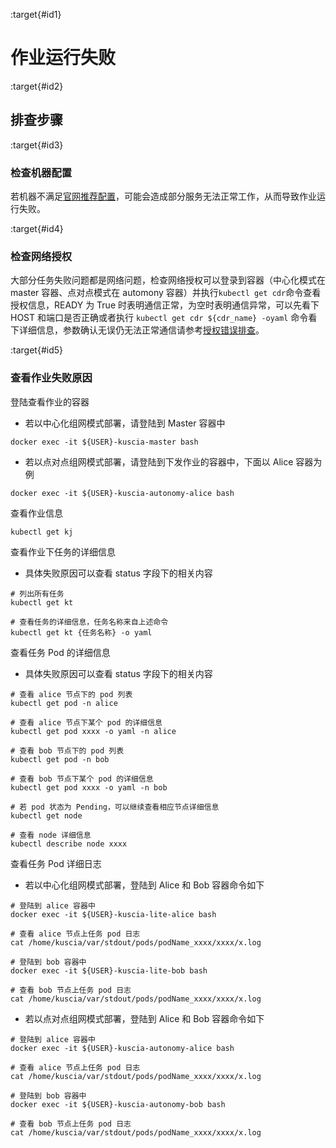 :target{#id1}

# 作业运行失败

:target{#id2}

## 排查步骤

:target{#id3}

### 检查机器配置

若机器不满足[官网推荐配置](https://www.secretflow.org.cn/docs/kuscia/latest/zh-Hans/getting_started/quickstart_cn#id2)，可能会造成部分服务无法正常工作，从而导致作业运行失败。

:target{#id4}

### 检查网络授权

大部分任务失败问题都是网络问题，检查网络授权可以登录到容器（中心化模式在 master 容器、点对点模式在 automony 容器）并执行`kubectl get cdr`命令查看授权信息，READY 为 True 时表明通信正常，为空时表明通信异常，可以先看下 HOST 和端口是否正确或者执行 `kubectl get cdr ${cdr_name} -oyaml` 命令看下详细信息，参数确认无误仍无法正常通信请参考[授权错误排查](networkauthorizationcheck.mdx)。

:target{#id5}

### 查看作业失败原因

登陆查看作业的容器

- 若以中心化组网模式部署，请登陆到 Master 容器中

```shell
docker exec -it ${USER}-kuscia-master bash
```

- 若以点对点组网模式部署，请登陆到下发作业的容器中，下面以 Alice 容器为例

```shell
docker exec -it ${USER}-kuscia-autonomy-alice bash
```

查看作业信息

```shell
kubectl get kj
```

查看作业下任务的详细信息

- 具体失败原因可以查看 status 字段下的相关内容

```shell
# 列出所有任务
kubectl get kt

# 查看任务的详细信息，任务名称来自上述命令
kubectl get kt {任务名称} -o yaml
```

查看任务 Pod 的详细信息

- 具体失败原因可以查看 status 字段下的相关内容

```shell
# 查看 alice 节点下的 pod 列表
kubectl get pod -n alice

# 查看 alice 节点下某个 pod 的详细信息
kubectl get pod xxxx -o yaml -n alice

# 查看 bob 节点下的 pod 列表
kubectl get pod -n bob

# 查看 bob 节点下某个 pod 的详细信息
kubectl get pod xxxx -o yaml -n bob

# 若 pod 状态为 Pending，可以继续查看相应节点详细信息
kubectl get node

# 查看 node 详细信息
kubectl describe node xxxx
```

查看任务 Pod 详细日志

- 若以中心化组网模式部署，登陆到 Alice 和 Bob 容器命令如下

```shell
# 登陆到 alice 容器中
docker exec -it ${USER}-kuscia-lite-alice bash

# 查看 alice 节点上任务 pod 日志
cat /home/kuscia/var/stdout/pods/podName_xxxx/xxxx/x.log

# 登陆到 bob 容器中
docker exec -it ${USER}-kuscia-lite-bob bash

# 查看 bob 节点上任务 pod 日志
cat /home/kuscia/var/stdout/pods/podName_xxxx/xxxx/x.log
```

- 若以点对点组网模式部署，登陆到 Alice 和 Bob 容器命令如下

```shell
# 登陆到 alice 容器中
docker exec -it ${USER}-kuscia-autonomy-alice bash

# 查看 alice 节点上任务 pod 日志
cat /home/kuscia/var/stdout/pods/podName_xxxx/xxxx/x.log

# 登陆到 bob 容器中
docker exec -it ${USER}-kuscia-autonomy-bob bash

# 查看 bob 节点上任务 pod 日志
cat /home/kuscia/var/stdout/pods/podName_xxxx/xxxx/x.log
```
